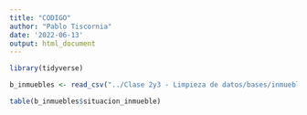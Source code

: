 ```yaml
---
title: "CODIGO"
author: "Pablo Tiscornia"
date: '2022-06-13'
output: html_document
---
```



```r
library(tidyverse)
```

```r
b_inmuebles <- read_csv("../Clase 2y3 - Limpieza de datos/bases/inmuebles-estado-nacional.csv")
```

```r
table(b_inmuebles$situacion_inmueble)
```


